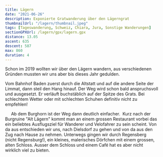 ```yaml
---
title: Lägern
date: "2021-06-26"
description: Exponierte Gratwanderung über den Lägerngrat
thumbnailUrl: "/lagern/thumbnail.jpeg"
tags: [Tageswanderung, Schweiz, Chiara, Jura, Sonstige Wanderungen]
sectionGPXUrl: /lagern/gpx/lagern.gpx
distance: 13.05
ascent: 635
descent: 587
max: 860
duration: 4
---
```


Schon im 2019 wollten wir über den Lägern wandern, aus verschiedenen Gründen mussten wir uns aber bis dieses Jahr gedulden.

Vom Bahnhof Baden zuerst durch die Altstatt und auf die andere Seite der Limmat, dann steil den Hang hinauf. Der Weg wird schon bald anspruchsvoll und ausgesetzt. Er verläuft buchstäblich auf der Spitze des Grats. Bei schlechtem Wetter oder mit schlechten Schuhen definitiv nicht zu empfehlen!

<Img imageUrl="/lagern/1.jpeg" description="Start der Wanderung in Baden" />
<Img
	imageUrl="/lagern/2.jpeg"
	description="Schon von Beginn weg gehts steil hoch!"
/>
<Img imageUrl="/lagern/3.jpeg" description="" />
<Img imageUrl="/lagern/4.jpeg" description="" />
<Img imageUrl="/lagern/5.jpeg" description="" />
Ab dem Burghorn ist der Weg dann deutlich einfacher.
<Img imageUrl="/lagern/6.jpeg" description="Aussicht vom Burghorn" />
Kurz nach der Burgruine "Alt Lägern" kommt man an einem grossen Restaurant vorbei
das ein beliebtes Ausflugsziel für Wanderer und Velofahrer zu sein scheint. Von da
aus entschieden wir uns, nach Dielsdorf zu gehen und von da aus den Zug nach Hause
zu nehmen. Unterwegs gingen wir durch Regensberg (nicht Regensburg!), ein kleines,
malerisches Dörfchen mit einem grossen, alten Schloss. Ausser dem Schloss und einem
Café hat es aber nicht wirklich viel zu bieten.

